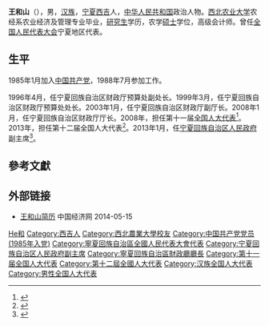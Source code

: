 '''王和山'''（{{bd|1964年|7月||catIdx=Wang王}}），男，[[汉族|汉族]]，[[宁夏|宁夏]][[西吉|西吉]]人，[[中华人民共和国|中华人民共和国]]政治人物。[[西北农业大学|西北农业大学]]农经系农业经济及管理专业毕业，[[研究生|研究生]]学历，农学[[硕士|硕士]]学位，高级会计师。曾任[[全国人民代表大会|全国人民代表大会]]宁夏地区代表。

== 生平 ==
1985年1月加入[[中国共产党|中国共产党]]，1988年7月参加工作。

1996年4月，任宁夏回族自治区财政厅预算处副处长。1999年3月，任宁夏回族自治区财政厅预算处处长。2003年1月，任宁夏回族自治区财政厅副厅长。2008年1月，任宁夏回族自治区财政厅厅长。2008年，担任第十一届[[全国人大代表|全国人大代表]]<ref>{{cite news|title=全国人大代表信息-王和山|url= http://210.82.31.1:8084/delegate/viewDelegate.action?dbid=112585|accessdate=2013-04-05|newspaper=全国人大网}}</ref>。2013年，担任第十二届全国人大代表<ref>{{cite news|title=全国人大代表信息-王和山|url= http://210.82.31.1:8084/delegate/viewDelegate.action?dbid=122586|accessdate=2013-04-05|newspaper=全国人大网}}</ref>。2013年1月，任[[宁夏回族自治区人民政府|宁夏回族自治区人民政府]]副主席<ref>{{cite web|accessdate=2014-06-28|url=http://district.ce.cn/newarea/sddy/201301/30/t20130130_24078044_3.shtml|title=袁家军、白雪山、王和山新任宁夏副主席 齐同生、郝林海不再担任|publisher=中国经济网|archive-date=2013-04-30|archive-url=https://web.archive.org/web/20130430010917/http://district.ce.cn/newarea/sddy/201301/30/t20130130_24078044_3.shtml|dead-url=no}}</ref>。

== 參考文獻 ==
{{reflist}}

== 外部链接 ==
* [http://district.ce.cn/zt/rwk/sf/nx/rs/201308/01/t20130801_24624507_2.shtml 王和山简历] {{Wayback|url=http://district.ce.cn/zt/rwk/sf/nx/rs/201308/01/t20130801_24624507_2.shtml |date=20140517164616 }} 中国经济网 2014-05-15

{{中华人民共和国官员小作品}}
{{宁夏回族自治区领导人}}

{{Authority control}}
{{DEFAULTSORT:Wang王}}
[[Category:王姓|He和]]
[[Category:西吉人|Category:西吉人]]
[[Category:西北農業大學校友|Category:西北農業大學校友]]
[[Category:中国共产党党员_(1985年入党)|Category:中国共产党党员 (1985年入党)]]
[[Category:寧夏回族自治區全國人民代表大會代表|Category:寧夏回族自治區全國人民代表大會代表]]
[[Category:宁夏回族自治区人民政府副主席|Category:宁夏回族自治区人民政府副主席]]
[[Category:寧夏回族自治區財政廳廳長|Category:寧夏回族自治區財政廳廳長]]
[[Category:第十一届全国人大代表|Category:第十一届全国人大代表]]
[[Category:第十二屆全國人大代表|Category:第十二屆全國人大代表]]
[[Category:汉族全国人大代表|Category:汉族全国人大代表]]
[[Category:男性全国人大代表|Category:男性全国人大代表]]
